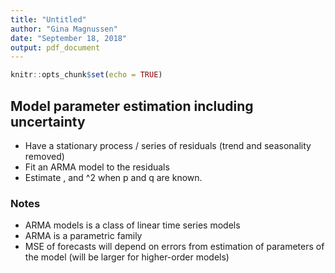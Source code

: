 ```yaml
---
title: "Untitled"
author: "Gina Magnussen"
date: "September 18, 2018"
output: pdf_document
---
```


```r
knitr::opts_chunk$set(echo = TRUE)
```

## Model parameter estimation including uncertainty

\todo{What assumptions are / can be made?}


* Have a stationary process / series of residuals (trend and seasonality removed)
* Fit an ARMA model to the residuals 
* Estimate \phi, \theta and \sigma^2 when p and q are known.

\begin{itemize}
  \item Weakly / strictly stationary
  \item Causal
  \item Invertible
  \item Deterministic / Wold decomposition
  \item Existence and uniqueness
  \item ACF / PACF
  \item Zero-mean ARMA model?
  \item AICC criterion
\end{itemize}


### Notes

* ARMA models is a class of linear time series models
* ARMA is a parametric family 
* MSE of forecasts will depend on errors from estimation of parameters of the model (will be larger for higher-order models)



